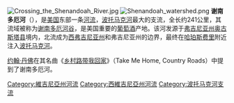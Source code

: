 {{noteTA
|T=zh:谢南多厄河; zh-hans:谢南多厄河; zh-tw:雪蘭多亞河; zh-hk:雪蘭多河;
|1=zh:谢南多厄河; zh-hans:谢南多厄河; zh-tw:雪蘭多亞河; zh-hk:雪蘭多河;
|2=zh:弗吉尼亚; zh-hans:弗吉尼亚; zh-tw:維吉尼亞; zh-hk:維珍尼亞;
|3=zh-hans:波托马克河; zh-tw:波多馬克河;
}}
[[File:Crossing_the_Shenandoah_River.jpg|thumb]]
[[File:Shenandoah_watershed.png|thumb]]
'''谢南多厄河'''（{{lang-en|Shenandoah River}}），是[[美国|美国]]东部一条[[河流|河流]]，[[波托马克河|波托马克河]]最大的支流，全长约241公里，其流域被称为[[谢南多厄河谷|谢南多厄河谷]]，是美国重要的[[葡萄酒|葡萄酒]]产地。该河发源于[[弗吉尼亚州|弗吉尼亚州]][[奥古斯塔县_(弗吉尼亚州)|奥古斯塔县]]境内，北流成为[[西弗吉尼亚州|西弗吉尼亚州]]和弗吉尼亚州的边界，最终在[[哈珀斯费里_(西弗吉尼亚州)|哈珀斯费里]]附近注入[[波托马克河|波托马克河]]。

[[约翰·丹佛|约翰·丹佛]]在其名曲《[[乡村路带我回家|乡村路带我回家]]》（Take Me Home, Country Roads）中提到了谢南多厄河。

{{DEFAULTSORT:Shenandoah River}}

[[Category:維吉尼亞州河流|Category:維吉尼亞州河流]]
[[Category:西維吉尼亞州河流|Category:西維吉尼亞州河流]]
[[Category:波托马克河支流|Category:波托马克河支流]]